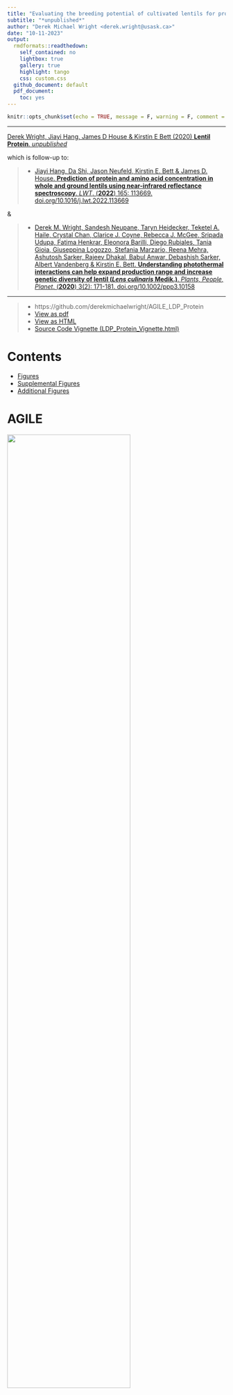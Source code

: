 ```yaml
---
title: "Evaluating the breeding potential of cultivated lentils for protein and amino acid concentration and quality"
subtitle: "*unpublished*"
author: "Derek Michael Wright <derek.wright@usask.ca>"
date: "10-11-2023"
output:
  rmdformats::readthedown:
    self_contained: no
    lightbox: true
    gallery: true
    highlight: tango
    css: custom.css
  github_document: default
  pdf_document:
    toc: yes
---
```


```r
knitr::opts_chunk$set(echo = TRUE, message = F, warning = F, comment = NA, out.width = "100%")
```

\pagebreak

---

[Derek Wright, Jiayi Hang, James D House & Kirstin E Bett (2020) **Lentil Protein**. *unpublished*](https://github.com/derekmichaelwright/AGILE_LDP_Protein) 

which is follow-up to:

> - [Jiayi Hang, Da Shi, Jason Neufeld, Kirstin E. Bett & James D. House. **Prediction of protein and amino acid concentration in whole and ground lentils using near-infrared reflectance spectroscopy**. *LWT*. (**2022**) 165: 113669. doi.org/10.1016/j.lwt.2022.113669](https://doi.org/10.1016/j.lwt.2022.113669)

&

> - [Derek M. Wright, Sandesh Neupane, Taryn Heidecker, Teketel A. Haile, Crystal Chan, Clarice J. Coyne, Rebecca J. McGee, Sripada Udupa, Fatima Henkrar, Eleonora Barilli, Diego Rubiales, Tania Gioia, Giuseppina Logozzo, Stefania Marzario, Reena Mehra, Ashutosh Sarker, Rajeev Dhakal, Babul Anwar, Debashish Sarker, Albert Vandenberg & Kirstin E. Bett. **Understanding photothermal interactions can help expand production range and increase genetic diversity of lentil (*Lens culinaris* Medik.)**. *Plants, People, Planet*. (**2020**) 3(2): 171-181. doi.org/10.1002/ppp3.10158](https://doi.org/10.1002/ppp3.10158)

---

> - https://github.com/derekmichaelwright/AGILE_LDP_Protein
> - [View as pdf](https://github.com/derekmichaelwright/AGILE_LDP_Protein/raw/master/README.pdf)
> - [View as HTML](https://derekmichaelwright.github.io/AGILE_LDP_Protein/README.html)
> - [Source Code Vignette (LDP_Protein_Vignette.html)](https://derekmichaelwright.github.io/AGILE_LDP_Protein/LDP_Protein_Vignette.html)

# Contents

- [Figures](#figures)
- [Supplemental Figures](#supplemental-figures)
- [Additional Figures](#additional-figures)

# AGILE

![](Additional/img_Agile.png){width=75%}

\pagebreak

## Collaborators

- Department of Plant Sciences and Crop Development Centre, University of Saskatchewan, Saskatoon, Saskatchewan, Canada
- Department of Food and Human Nutritional Sciences, Faculty of Agriculture and Food Science, University of Manitoba, Winnipeg, MB, Canada

---

# Supplemental Table 1

[Supplemental_table_01.csv](Supplemental_table_01.csv)

---

# Figures

## Figure 1

![](Figure_01.png)

---

## Figure 2.png

![](Figure_02.png)

---

## Figure 3.png

![](Figure_03.png)

---

## Figure 4.png

![](Figure_04.png)

---

## Figure 5.png

![](Figure_05a.png)

![](Figure_05b.png)

![](Figure_05c.png)

![](Figure_05d.png)

---

# Supplemental Figures

## Supplemental Figure 1

![](Supplemental_Figure_01.png)

---

## Supplemental Figure 2

![](Supplemental_Figure_02.png)

---

## Supplemental Figure 3

![](Supplemental_Figure_03.png)

---

## Supplemental Figure 4

![](Supplemental_Figure_04.png)

---

## Supplemental Figure 5

![](Supplemental_Figure_05a.png)

![](Supplemental_Figure_05b.png)

![](Supplemental_Figure_05c.png)

![](Supplemental_Figure_05d.png)

---

# Additional Figures

## Additional Figure 1

![](Additional/Additional_Figure_01.png)

---

## Additional Figure 2

![](Additional/Additional_Figure_02.png)

---

## Additional Figure 3

![](Additional/Additional_Figure_03.png)

---

## Additional Figure 4

![](Additional/Additional_Figure_04.png)

---

## Additional Figure 5

![](Additional/Additional_Figure_05.png)

---

## Additional Figure 6

![](Additional/Additional_Figure_06.png)

---

## Additional Figure 7

![](Additional/Additional_Figure_07.png)

---

&copy; Derek Michael Wright

